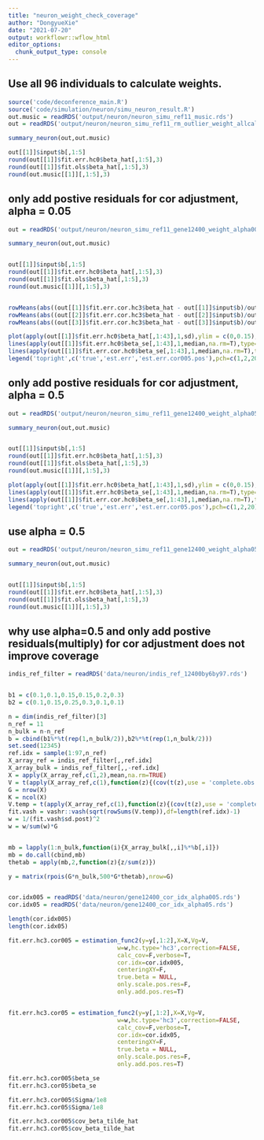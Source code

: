 ```yaml
---
title: "neuron_weight_check_coverage"
author: "DongyueXie"
date: "2021-07-20"
output: workflowr::wflow_html
editor_options:
  chunk_output_type: console
---
```


## Use all 96 individuals to calculate weights.

```r
source('code/deconference_main.R')
source('code/simulation/neuron/simu_neuron_result.R')
out.music = readRDS('output/neuron/neuron_simu_ref11_music.rds')
out = readRDS('output/neuron/neuron_simu_ref11_rm_outlier_weight_allcalcweight_alpha005.rds')

summary_neuron(out,out.music)

out[[1]]$input$b[,1:5]
round(out[[1]]$fit.err.hc0$beta_hat[,1:5],3)
round(out[[1]]$fit.ols$beta_hat[,1:5],3)
round(out.music[[1]][,1:5],3)
```

## only add postive residuals for cor adjustment, alpha = 0.05

```r
out = readRDS('output/neuron/neuron_simu_ref11_gene12400_weight_alpha005_add_pos_res.rds')

summary_neuron(out,out.music)


out[[1]]$input$b[,1:5]
round(out[[1]]$fit.err.hc0$beta_hat[,1:5],3)
round(out[[1]]$fit.ols$beta_hat[,1:5],3)
round(out.music[[1]][,1:5],3)


rowMeans(abs((out[[1]]$fit.err.cor.hc3$beta_hat - out[[1]]$input$b)/out[[1]]$fit.err.cor.hc3$beta_se)<1.96,na.rm=T)
rowMeans(abs((out[[2]]$fit.err.cor.hc3$beta_hat - out[[2]]$input$b)/out[[2]]$fit.err.cor.hc3$beta_se)<1.96,na.rm=T)
rowMeans(abs((out[[3]]$fit.err.cor.hc3$beta_hat - out[[3]]$input$b)/out[[3]]$fit.err.cor.hc3$beta_se)<1.96,na.rm=T)
```

```r
plot(apply(out[[1]]$fit.err.hc0$beta_hat[,1:43],1,sd),ylim = c(0,0.15),ylab = 'sd',xlab='coefficients')
lines(apply(out[[1]]$fit.err.hc0$beta_se[,1:43],1,median,na.rm=T),type='p',pch=2)
lines(apply(out[[1]]$fit.err.cor.hc0$beta_se[,1:43],1,median,na.rm=T),type='p',pch=20)
legend('topright',c('true','est.err','est.err.cor005.pos'),pch=c(1,2,20))
```

## only add postive residuals for cor adjustment, alpha = 0.5


```r
out = readRDS('output/neuron/neuron_simu_ref11_gene12400_weight_alpha05_add_pos_res.rds')

summary_neuron(out,out.music)


out[[1]]$input$b[,1:5]
round(out[[1]]$fit.err.hc0$beta_hat[,1:5],3)
round(out[[1]]$fit.ols$beta_hat[,1:5],3)
round(out.music[[1]][,1:5],3)

plot(apply(out[[1]]$fit.err.hc0$beta_hat[,1:43],1,sd),ylim = c(0,0.15),ylab = 'sd',xlab='coefficients')
lines(apply(out[[1]]$fit.err.hc0$beta_se[,1:43],1,median,na.rm=T),type='p',pch=2)
lines(apply(out[[1]]$fit.err.cor.hc0$beta_se[,1:43],1,median,na.rm=T),type='p',pch=20)
legend('topright',c('true','est.err','est.err.cor05.pos'),pch=c(1,2,20))
```

## use alpha = 0.5


```r
out = readRDS('output/neuron/neuron_simu_ref11_gene12400_weight_alpha05.rds')

summary_neuron(out,out.music)


out[[1]]$input$b[,1:5]
round(out[[1]]$fit.err.hc0$beta_hat[,1:5],3)
round(out[[1]]$fit.ols$beta_hat[,1:5],3)
round(out.music[[1]][,1:5],3)
```

## why use alpha=0.5 and only add postive residuals(multiply) for cor adjustment does not improve coverage

```r
indis_ref_filter = readRDS('data/neuron/indis_ref_12400by6by97.rds')


b1 = c(0.1,0.1,0.15,0.15,0.2,0.3)
b2 = c(0.1,0.15,0.25,0.3,0.1,0.1)

n = dim(indis_ref_filter)[3]
n_ref = 11
n_bulk = n-n_ref
b = cbind(b1%*%t(rep(1,n_bulk/2)),b2%*%t(rep(1,n_bulk/2)))
set.seed(12345)
ref.idx = sample(1:97,n_ref)
X_array_ref = indis_ref_filter[,,ref.idx]
X_array_bulk = indis_ref_filter[,,-ref.idx]
X = apply(X_array_ref,c(1,2),mean,na.rm=TRUE)
V = t(apply(X_array_ref,c(1),function(z){(cov(t(z),use = 'complete.obs'))}))/length(ref.idx)
G = nrow(X)
K = ncol(X)
V.temp = t(apply(X_array_ref,c(1),function(z){(cov(t(z),use = 'complete.obs'))}))
fit.vash = vashr::vash(sqrt(rowSums(V.temp)),df=length(ref.idx)-1)
w = 1/(fit.vash$sd.post)^2
w = w/sum(w)*G


mb = lapply(1:n_bulk,function(i){X_array_bulk[,,i]%*%b[,i]})
mb = do.call(cbind,mb)
thetab = apply(mb,2,function(z){z/sum(z)})

y = matrix(rpois(G*n_bulk,500*G*thetab),nrow=G)


cor.idx005 = readRDS('data/neuron/gene12400_cor_idx_alpha005.rds')
cor.idx05 = readRDS('data/neuron/gene12400_cor_idx_alpha05.rds')

length(cor.idx005)
length(cor.idx05)

fit.err.hc3.cor005 = estimation_func2(y=y[,1:2],X=X,Vg=V,
                               w=w,hc.type='hc3',correction=FALSE,
                               calc_cov=F,verbose=T,
                               cor.idx=cor.idx005,
                               centeringXY=F,
                               true.beta = NULL,
                               only.scale.pos.res=F,
                               only.add.pos.res=T)


fit.err.hc3.cor05 = estimation_func2(y=y[,1:2],X=X,Vg=V,
                               w=w,hc.type='hc3',correction=FALSE,
                               calc_cov=F,verbose=T,
                               cor.idx=cor.idx05,
                               centeringXY=F,
                               true.beta = NULL,
                               only.scale.pos.res=F,
                               only.add.pos.res=T)
```



```r
fit.err.hc3.cor005$beta_se
fit.err.hc3.cor05$beta_se
```

```r
fit.err.hc3.cor005$Sigma/1e8
fit.err.hc3.cor05$Sigma/1e8
```


```r
fit.err.hc3.cor005$cov_beta_tilde_hat
fit.err.hc3.cor05$cov_beta_tilde_hat
```




